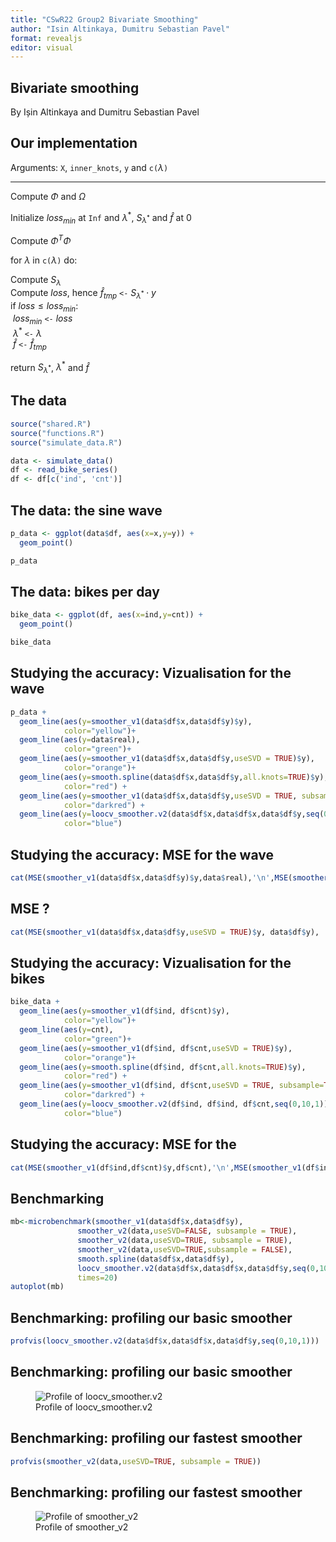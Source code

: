```yaml
---
title: "CSwR22 Group2 Bivariate Smoothing"
author: "Isin Altinkaya, Dumitru Sebastian Pavel"
format: revealjs
editor: visual
---
```


## Bivariate smoothing

By Ișin Altinkaya and Dumitru Sebastian Pavel

## Our implementation

Arguments: `X`, `inner_knots`, `y` and `c(`$\lambda$`)`

------------------------------------------------------------------------

Compute $\Phi$ and $\Omega$

Initialize $loss_{min}$ at `Inf` and $\lambda^*$, $S_{\lambda^*}$ and $\hat{f}$ at $0$

Compute $\Phi^T \Phi$

for $\lambda$ in `c(`$\lambda$`)` do:

| Compute $S_{\lambda}$

| Compute $loss$, hence $\hat{f}_{tmp}$ `<-` $S_{\lambda^*} \cdot y$

| if $loss \leq loss_{min}$:

|  $loss_{min}$ `<-` $loss$

|  $\lambda^*$ `<-` $\lambda$

|  $\hat{f}$ `<-` $\hat{f}_{tmp}$

return $S_{\lambda^*}$, $\lambda^*$ and $\hat{f}$

## The data

```r
source("shared.R")
source("functions.R")
source("simulate_data.R")

data <- simulate_data()
df <- read_bike_series()
df <- df[c('ind', 'cnt')]
```

## The data: the sine wave

```r
p_data <- ggplot(data$df, aes(x=x,y=y)) + 
  geom_point()

p_data
```

## The data: bikes per day

```r
bike_data <- ggplot(df, aes(x=ind,y=cnt)) + 
  geom_point()

bike_data
```

## Studying the accuracy: Vizualisation for the wave

```r
p_data +
  geom_line(aes(y=smoother_v1(data$df$x,data$df$y)$y),
            color="yellow")+
  geom_line(aes(y=data$real),
            color="green")+
  geom_line(aes(y=smoother_v1(data$df$x,data$df$y,useSVD = TRUE)$y),
            color="orange")+
  geom_line(aes(y=smooth.spline(data$df$x,data$df$y,all.knots=TRUE)$y),
            color="red") +
  geom_line(aes(y=smoother_v1(data$df$x,data$df$y,useSVD = TRUE, subsample=TRUE)$y),
            color="darkred") +
  geom_line(aes(y=loocv_smoother.v2(data$df$x,data$df$x,data$df$y,seq(0,10,1))$y),
            color="blue")

```

## Studying the accuracy: MSE for the wave

```r
cat(MSE(smoother_v1(data$df$x,data$df$y)$y,data$real),'\n',MSE(smoother_v1(data$df$x,data$df$y,useSVD = TRUE)$y,data$real),'\n',MSE(smooth.spline(data$df$x,data$df$y,all.knots=TRUE)$y,data$real),'\n',MSE(smoother_v1(data$df$x,data$df$y,useSVD = TRUE, subsample=TRUE)$y,data$real),'\n',MSE(loocv_smoother.v2(data$df$x,data$df$x,data$df$y,seq(0,10,1))$y,data$real))
```

## MSE ?

```r
cat(MSE(smoother_v1(data$df$x,data$df$y,useSVD = TRUE)$y, data$df$y), '\n', MSE(data$real, data$df$y))
```


## Studying the accuracy: Vizualisation for the bikes

```r
bike_data +
  geom_line(aes(y=smoother_v1(df$ind, df$cnt)$y),
            color="yellow")+
  geom_line(aes(y=cnt),
            color="green")+
  geom_line(aes(y=smoother_v1(df$ind, df$cnt,useSVD = TRUE)$y),
            color="orange")+
  geom_line(aes(y=smooth.spline(df$ind, df$cnt,all.knots=TRUE)$y),
            color="red") +
  geom_line(aes(y=smoother_v1(df$ind, df$cnt,useSVD = TRUE, subsample=TRUE)$y),
            color="darkred") +
  geom_line(aes(y=loocv_smoother.v2(df$ind, df$ind, df$cnt,seq(0,10,1))$y),
            color="blue")
```

## Studying the accuracy: MSE for the

```r
cat(MSE(smoother_v1(df$ind,df$cnt)$y,df$cnt),'\n',MSE(smoother_v1(df$ind,df$cnt,useSVD = TRUE)$y,df$cnt),'\n',MSE(smooth.spline(df$ind,df$cnt,all.knots=TRUE)$y,df$cnt),'\n',MSE(smoother_v1(df$ind,df$cnt,useSVD = TRUE, subsample=TRUE)$y,df$cnt),'\n',MSE(loocv_smoother.v2(df$ind,df$ind,df$cnt,seq(0,10,1))$y,df$cnt))
```

## Benchmarking

```r

mb<-microbenchmark(smoother_v1(data$df$x,data$df$y),
               smoother_v2(data,useSVD=FALSE, subsample = TRUE),
               smoother_v2(data,useSVD=TRUE, subsample = TRUE),
               smoother_v2(data,useSVD=TRUE,subsample = FALSE),
               smooth.spline(data$df$x,data$df$y),
               loocv_smoother.v2(data$df$x,data$df$x,data$df$y,seq(0,10,1)),
               times=20)
autoplot(mb)
```

## Benchmarking: profiling our basic smoother

```r
profvis(loocv_smoother.v2(data$df$x,data$df$x,data$df$y,seq(0,10,1)))
```

## Benchmarking: profiling our basic smoother

![Profile of loocv_smoother.v2](profvis.png)

## Benchmarking: profiling our fastest smoother

```r
profvis(smoother_v2(data,useSVD=TRUE, subsample = TRUE))
```

## Benchmarking: profiling our fastest smoother

![Profile of smoother_v2](profvis-svd.png)
